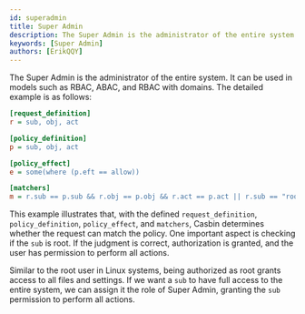 ```yaml
---
id: superadmin
title: Super Admin
description: The Super Admin is the administrator of the entire system. It can be used in models such as RBAC, ABAC, and RBAC with domains. 
keywords: [Super Admin]
authors: [ErikQQY]
---
```


The Super Admin is the administrator of the entire system. It can be used in models such as RBAC, ABAC, and RBAC with domains. The detailed example is as follows:

```ini
[request_definition]
r = sub, obj, act

[policy_definition]
p = sub, obj, act

[policy_effect]
e = some(where (p.eft == allow))

[matchers]
m = r.sub == p.sub && r.obj == p.obj && r.act == p.act || r.sub == "root"
```

This example illustrates that, with the defined ```request_definition```, ```policy_definition```, ```policy_effect```, and ```matchers```, Casbin determines whether the request can match the policy. One important aspect is checking if the ```sub``` is root. If the judgment is correct, authorization is granted, and the user has permission to perform all actions.

Similar to the root user in Linux systems, being authorized as root grants access to all files and settings. If we want a ```sub``` to have full access to the entire system, we can assign it the role of Super Admin, granting the ```sub``` permission to perform all actions.
